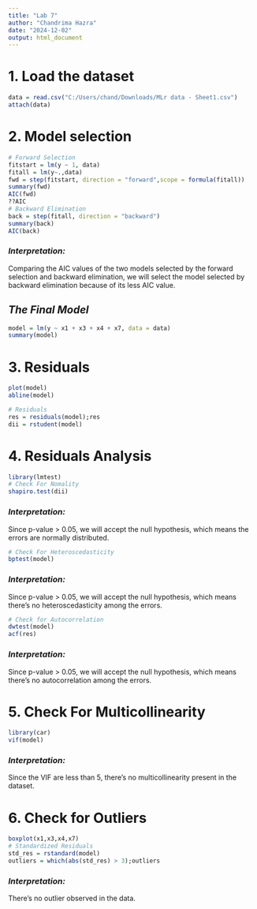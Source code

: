 ---
title: "Lab 7"
author: "Chandrima Hazra"
date: "2024-12-02"
output: html_document
---
# 1. Load the dataset
```{r}
data = read.csv("C:/Users/chand/Downloads/MLr data - Sheet1.csv")
attach(data)
```

# 2. Model selection
```{r}
# Forward Selection
fitstart = lm(y ~ 1, data)  
fitall = lm(y~.,data)
fwd = step(fitstart, direction = "forward",scope = formula(fitall))
summary(fwd)
AIC(fwd)
??AIC
# Backward Elimination
back = step(fitall, direction = "backward")
summary(back)
AIC(back)
```

### *Interpretation:*
Comparing the AIC values of the two models selected by the forward selection and backward elimination, we will select the model selected by backward elimination because of its less AIC value.

## *The Final Model*
```{r}
model = lm(y ~ x1 + x3 + x4 + x7, data = data)
summary(model)
```

# 3. Residuals
```{r}
plot(model)
abline(model)

# Residuals
res = residuals(model);res
dii = rstudent(model)
```

# 4. Residuals Analysis 
```{r}
library(lmtest)
# Check For Nomality
shapiro.test(dii)
```

### *Interpretation:*
Since p-value > 0.05, we will accept the null hypothesis, which means the errors are normally distributed.

```{r}
# Check For Heteroscedasticity
bptest(model)
```

### *Interpretation:*
Since p-value > 0.05, we will accept the null hypothesis, which means there's no heteroscedasticity among the errors.

```{r}
# Check for Autocorrelation
dwtest(model)
acf(res)
```

### *Interpretation:*
Since p-value > 0.05, we will accept the null hypothesis, which means there's no autocorrelation among the errors.

# 5. Check For Multicollinearity
```{r}
library(car)
vif(model)
```

### *Interpretation:*
Since the VIF are less than 5, there's no multicollinearity present in the dataset.

# 6. Check for Outliers
```{r}
boxplot(x1,x3,x4,x7)
# Standardized Residuals
std_res = rstandard(model)
outliers = which(abs(std_res) > 3);outliers
```

### *Interpretation:*
There's no outlier observed in the data.





